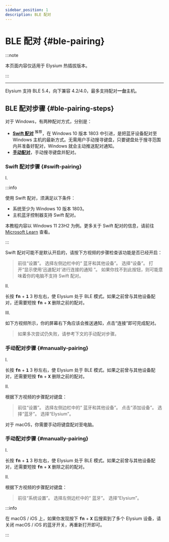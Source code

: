```yaml
---
sidebar_position: 1
description: BLE 配对
---
```



# BLE 配对 {#ble-pairing}

:::note

本页面内容仅适用于 Elysium 热插拔版本。

:::

---

Elysium 支持 BLE 5.4，向下兼容 4.2/4.0，最多支持配对**一台**主机。

## BLE 配对步骤 {#ble-pairing-steps}

<Tabs queryString="os-variant">
  <TabItem value="windows" label="Windows" default>

对于 <Icon icon="fa-brands fa-windows" /> Windows，有两种配对方式，分别是：

* [**Swift 配对**](/docs-elysium/tri-mode/ble/ble-pairing#swift-pairing) <sup><Icon icon="fa-solid fa-thumbs-up" /> 推荐</sup>，在 Windows 10 版本 1803 中引进，是把蓝牙设备配对至 Windows 主机的最新方式。无需用户手动搜寻键盘，只要键盘处于搜寻范围内并准备好配对，Windows 就会主动推送配对通知。
* [**手动配对**](/docs-elysium/tri-mode/ble/ble-pairing#manually-pairing)，手动搜寻键盘并配对。

### Swift 配对步骤 {#swift-pairing}

<p className="step-number-text"> I. </p> 

:::info

使用 Swift 配对，须满足以下条件：

* 系统至少为 Windows 10 版本 1803。
* 主机蓝牙控制器支持 Swift 配对。

本教程内容以 Windows 11 23H2 为例。更多关于 Swift 配对的信息，请前往 [Microsoft Learn](https://learn.microsoft.com/zh-cn/windows-hardware/design/device-experiences/bluetooth-swift-pair) 查看。

:::

Swift 配对可能不是默认开启的，请按下方视频的步骤检查该功能是否已经开启：

<div className="player-wrapper">
  <ReactPlayer
    className='player-container'
    url={swift_pair_tuts_1}
    playing={false}
    controls={true}
    height="100%"
    width="100%"
  />
</div>

<blockquote className="quote-text"> <Icon icon="fa-solid fa-caret-right" /> 前往“设置”。  
<Icon icon="fa-solid fa-caret-right" /> 选择左侧边栏中的“<Icon icon="fa-brands fa-bluetooth" /> 蓝牙和其他设备”。  
<Icon icon="fa-solid fa-caret-right" /> 选择“设备”。  
<Icon icon="fa-solid fa-caret-right" /> 打开“显示使用‘迅速配对’进行连接的通知 <Icon icon="fa-solid fa-toggle-on" />”。  
<Icon icon="fa-solid fa-circle-xmark" /> 如果你找不到此按钮，则可能意味着你的电脑不支持 Swift 配对。</blockquote>

<p className="step-number-text"> II. </p>

长按 <kbd>**fn**</kbd> + <kbd>**1**</kbd> 3 秒左右，使 Elysium 处于 BLE 模式。如果之前曾与其他设备配对，还需要短按 <kbd>**fn**</kbd> + <kbd>**X**</kbd> 删除之前的配对。

<p className="step-number-text"> III. </p> 

如下方视频所示，你的屏幕右下角应该会推送通知，点击“连接”即可完成配对。

<div className="player-wrapper">
  <ReactPlayer
    className='player-container'
    url={swift_pair_tuts_2}
    playing={false}
    controls={true}
    height="100%"
    width="100%"
  />
</div>

<blockquote className="quote-text"><Icon icon="fa-solid fa-circle-xmark" /> 如果多次尝试仍失败，请参考下文的手动配对步骤。</blockquote>

<div class="solid-line"></div>

### 手动配对步骤 {#manually-pairing}

<p className="step-number-text"> I. </p>  

长按 <kbd>**fn**</kbd> + <kbd>**1**</kbd> 3 秒左右，使 Elysium 处于 BLE 模式。如果之前曾与其他设备配对，还需要短按 <kbd>**fn**</kbd> + <kbd>**X**</kbd> 删除之前的配对。

<p className="step-number-text"> II. </p>  

根据下方视频的步骤配对键盘：

<div className="player-wrapper">
  <ReactPlayer
    className='player-container'
    url={swift_pair_tuts_3}
    playing={false}
    controls={true}
    height="100%"
    width="100%"
  />
</div>

<blockquote className="quote-text"> <Icon icon="fa-solid fa-caret-right" /> 前往“设置”。  
<Icon icon="fa-solid fa-caret-right" /> 选择左侧边栏中的“<Icon icon="fa-brands fa-bluetooth" /> 蓝牙和其他设备”。  
<Icon icon="fa-solid fa-caret-right" /> 点击“添加设备”。  
<Icon icon="fa-solid fa-caret-right" /> 选择“蓝牙”。  
<Icon icon="fa-solid fa-caret-right" /> 选择“Elysium”。</blockquote>

  </TabItem>
  <TabItem value="macos" label="macOS">

对于 <Icon icon="fa-brands fa-apple" /> macOS，你需要手动将键盘配对至电脑。

### 手动配对步骤 {#manually-pairing}

<p className="step-number-text"> I. </p>  

长按 <kbd>**fn**</kbd> + <kbd>**1**</kbd> 3 秒左右，使 Elysium 处于 BLE 模式。如果之前曾与其他设备配对，还需要短按 <kbd>**fn**</kbd> + <kbd>**X**</kbd> 删除之前的配对。

<p className="step-number-text"> II. </p>  

根据下方视频的步骤配对键盘：

<div className="player-wrapper-alt1">
  <ReactPlayer
    className='player-container'
    url={swift_pair_tuts_4}
    playing={false}
    controls={true}
    height="100%"
    width="100%"
  />
</div>

<blockquote className="quote-text"> <Icon icon="fa-solid fa-caret-right" /> 前往“系统设置”。  
<Icon icon="fa-solid fa-caret-right" /> 选择左侧边栏中的“<Icon icon="fa-brands fa-bluetooth" /> 蓝牙”。  
<Icon icon="fa-solid fa-caret-right" /> 选择“Elysium”。</blockquote>


:::info

在 macOS / iOS 上，如果你发现按下 <kbd>**fn**</kbd> + <kbd>**X**</kbd> 后搜索到了多个 Elysium 设备，请关闭 macOS / iOS 的蓝牙开关，再重新打开即可。

:::

  </TabItem>
</Tabs>

<div className="player-wrapper">
  <ReactPlayer
    className='player-container'
    url={swift_pair_tuts_3}
    playing={false}
    controls={true}
    height="100%"
    width="100%"
  />
</div>